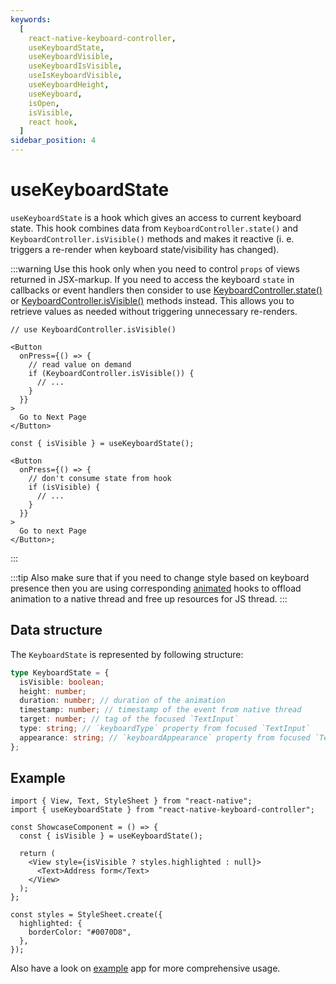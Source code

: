 ```yaml
---
keywords:
  [
    react-native-keyboard-controller,
    useKeyboardState,
    useKeyboardVisible,
    useKeyboardIsVisible,
    useIsKeyboardVisible,
    useKeyboardHeight,
    useKeyboard,
    isOpen,
    isVisible,
    react hook,
  ]
sidebar_position: 4
---
```


# useKeyboardState

`useKeyboardState` is a hook which gives an access to current keyboard state. This hook combines data from `KeyboardController.state()` and `KeyboardController.isVisible()` methods and makes it reactive (i. e. triggers a re-render when keyboard state/visibility has changed).

:::warning
Use this hook only when you need to control `props` of views returned in JSX-markup. If you need to access the keyboard `state` in callbacks or event handlers then consider to use [KeyboardController.state()](../../keyboard-controller.md#state) or [KeyboardController.isVisible()](../../keyboard-controller.md#isvisible) methods instead. This allows you to retrieve values as needed without triggering unnecessary re-renders.

<div className="code-grid">
<div className="code-block">

```tsx title="✅ Recommended 👍"
// use KeyboardController.isVisible()

<Button
  onPress={() => {
    // read value on demand
    if (KeyboardController.isVisible()) {
      // ...
    }
  }}
>
  Go to Next Page
</Button>
```

</div>
<div className="code-block">

```tsx title="❌ Not recommended 🙅‍♂️"
const { isVisible } = useKeyboardState();

<Button
  onPress={() => {
    // don't consume state from hook
    if (isVisible) {
      // ...
    }
  }}
>
  Go to next Page
</Button>;
```

</div>
</div>

:::

:::tip
Also make sure that if you need to change style based on keyboard presence then you are using corresponding [animated](./use-keyboard-animation) hooks to offload animation to a native thread and free up resources for JS thread.
:::

## Data structure

The `KeyboardState` is represented by following structure:

```ts
type KeyboardState = {
  isVisible: boolean;
  height: number;
  duration: number; // duration of the animation
  timestamp: number; // timestamp of the event from native thread
  target: number; // tag of the focused `TextInput`
  type: string; // `keyboardType` property from focused `TextInput`
  appearance: string; // `keyboardAppearance` property from focused `TextInput`
};
```

## Example

```tsx
import { View, Text, StyleSheet } from "react-native";
import { useKeyboardState } from "react-native-keyboard-controller";

const ShowcaseComponent = () => {
  const { isVisible } = useKeyboardState();

  return (
    <View style={isVisible ? styles.highlighted : null}>
      <Text>Address form</Text>
    </View>
  );
};

const styles = StyleSheet.create({
  highlighted: {
    borderColor: "#0070D8",
  },
});
```

Also have a look on [example](https://github.com/kirillzyusko/react-native-keyboard-controller/tree/main/example) app for more comprehensive usage.
